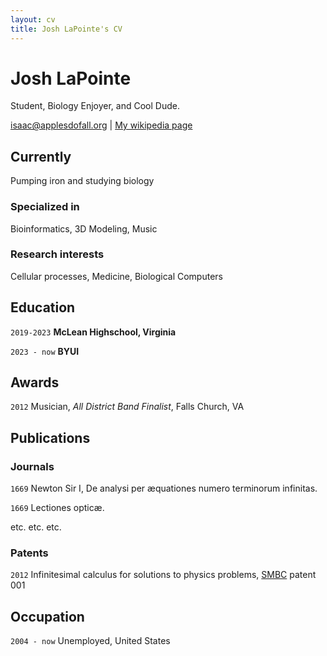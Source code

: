 ```yaml
---
layout: cv
title: Josh LaPointe's CV
---
```

# Josh LaPointe
Student, Biology Enjoyer, and Cool Dude.

<div id="webaddress">
<a href="isaac@applesdofall.org">isaac@applesdofall.org</a>
| <a href="http://en.wikipedia.org/wiki/Isaac_Newton">My wikipedia page</a>
</div>


## Currently

Pumping iron and studying biology

### Specialized in

Bioinformatics, 3D Modeling, Music


### Research interests

Cellular processes, Medicine, Biological Computers 


## Education

`2019-2023`
__McLean Highschool, Virginia__

`2023 - now`
__BYUI__



## Awards

`2012`
Musician, *All District Band Finalist*, Falls Church, VA



## Publications

<!-- A list is also available [online](http://scholar.google.co.uk/citations?user=LTOTl0YAAAAJ) -->

### Journals

`1669`
Newton Sir I, De analysi per æquationes numero terminorum infinitas. 

`1669`
Lectiones opticæ.

etc. etc. etc.

### Patents

`2012`
Infinitesimal calculus for solutions to physics problems, [SMBC](http://www.techdirt.com/articles/20121011/09312820678/if-patents-had-been-around-time-newton.shtml) patent 001


## Occupation

`2004 - now`
Unemployed, United States




<!-- ### Footer

Last updated: May 2013 -->